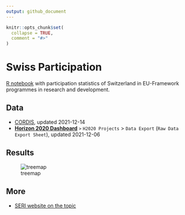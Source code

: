 ```yaml
---
output: github_document
---
```


<!-- README.md is generated from README.Rmd. Please edit that file -->

```r
knitr::opts_chunk$set(
  collapse = TRUE,
  comment = "#>"
)
```

# Swiss Participation

<!-- badges: start -->
<!-- badges: end -->

[R notebook](Rmd/swiss-participation.Rmd) with participation statistics of Switzerland in EU-Framework programmes in research and development.

## Data

- [CORDIS](https://data.europa.eu/data/datasets/cordish2020projects?locale=en), updated 2021-12-14
- [**Horizon 2020 Dashboard**](https://webgate.ec.europa.eu/dashboard) `>` `H2020 Projects` > `Data Export` (`Raw Data Export Sheet`), updated 2021-12-06

## Results

![treemap](data/treemap.svg "EU H2020 contribution for Switzerland by pillar.")


## More

- [SERI website on the topic](https://www.sbfi.admin.ch/sbfi/en/home/research-and-innovation/international-cooperation-r-and-i/eu-framework-programmes-for-research/horizon-2020/ch-status-horizon-2020.html)
